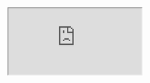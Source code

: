 
<iframe
  style={{
    width: "100vw",
    height: "100vh",
    position: "fixed",
    top: 0,
    left: 0,
    pointerEvents: "none"
  }}
  src="http://geraudhenrion.io/"
/>

---

- 4ans graphiste web
- 2ans développeur / designer

* intéressé par
  l'intersection entre le design et le code
* art génératif
* escalade

<Notes>

C'est vraiment la première fois que je parle devant autant de monde. Merci
d'être indulgents.

Y'a-til des designers dans la salle ?

Y'a-til des développeurs dans la salle ?

</Notes>

---

<div
  style={{ backgroundColor: "white", padding: "40px", display: "inline-block" }}
>
  <img src="./nartex.png" />
</div>

- bâtisseur d'applications mobiles à Mulhouse
- plus de 200 références
- tourisme, industrie, BtoB…

---

<ImageLayout src="./background2.png" opacity={0.7}>

# Dimensions Cognitives des Notations

<i>Cognitive Dimensions of Notations</i>

Une méthodologie pour l'évaluation des interfaces

</ImageLayout>

<Notes>

Un peu putaclick je l'avoue

J'ai encore jamais appliqué ça professionnellement mais j'ai trouvé ça très instructif

Ça a beaucoup intéressé ma copine alors qu'elle n'est pas du métier

Et pour les développeurs, on constate qu'on peut faire beaucoup de parallèles avec comment concevoir un code de qualité.

Y'a-til des gens qui connaissent ?

Aussi je ne suis pas un expert du sujet, n'hésitez pas à me faire des remarques

Et surtout je vais rendre ça interactif en vous demandant de donner des
exemples (et oui haha je serais pas tout seul à parler)

</Notes>

---

# Fournir un vocabulaire partagé

- Conçue pour une évaluation en surface
- Évalue l'ergonomie
  - d'une interface utilisateur
  - d'un language de programmation

<Notes>

Un peu de contexte

C'est important d'avoir un vocabulaire partagé. Par exemple la notion de téléphone est différente selon les époques. Ou celle de petit déjeuner l'est selon les cultures. Je veux m'assurer que quand je vais travailler avec quelqu'un on soit d'accord là dessus.

- Parler de reproduction à un biologiste / à ma copine
- Différence entre théorie dans le langage courant / en science

</Notes>

---

<DefinitionLayout
  title="Dimensions"
  translation="→ Axes d'évaluation"
>

- Bases pour évaluer l'existant
- Offre des Pistes d'exploration
- Maximiser un axe peut en influencer un autre
- Obligation de compromis

</DefinitionLayout>

<Notes>

Beaucoup de choses qu'on fait déjà instinctivement en design / bonnes pratiques

</Notes>

---

<DefinitionLayout
  title="Cognitif"
  translation="→ En rapport avec le cerveau 😅"
>

- Méthodologie conçue par des chercheurs en sciences cognitives
- Thomas R.G. Green and Marian Petre
- Fin des années 90
- Destinée à un public large

</DefinitionLayout>

<Notes>

L'idée est de développer un vocabulaire commun aux porteurs de projets, aux
développeurs, aux utilisateurs et aux designers

</Notes>

---

<DefinitionLayout
  backgroundSrc="./Beethoven_Ninth_Symphony.png"
  backgroundOpacity={0.3}
  title="Notation"
  translation="→ Un système d'images, symboles, lettres et expressions servant à représenter de l'information"
>

- Souvent propre à la discipline
- Défini par convention

</DefinitionLayout>

<Notes>

C'est vague ^^

In linguistics and semiotics, a notation is a system of graphics or symbols, characters and abbreviated expressions, used (for example) in artistic and scientific disciplines to represent technical facts and quantities by convention.[1][2] Therefore, a notation is a collection of related symbols that are each given an arbitrary meaning, created to facilitate structured communication within a domain knowledge or field of study.

Standard notations refer to general agreements in the way things are written or denoted. The term is generally used in technical and scientific areas of study like mathematics, physics, chemistry and biology, but can also be seen in areas like business, economics and music.

</Notes>

---

- Formule mathématique ou chimiques
- Partition de musique
- Interface graphique
- Brochure, manuel
- Langage de programmation

---

<Notes>

Rentrons dans le vif du sujet

(Microsoft Word, Application mobile…)

</Notes>

# 14 axes d'évaluation

---

1. Viscosité
2. Visibilité
3. Engagement prématuré
4. Relations cachées
5. Expressivité des rôles
6. Tendance à engendrer des erreurs
7. Abstraction
8. Notation secondaire
9. Proximité de la correspondance
10. Cohérence
11. Taux de diffusion
12. Opérations mentales difficiles
13. Provisionabilité
14. Évaluation progressive

<Notes>

Je vais tenter de brosser ça rapidement mais en gardant ça intelligible et surtout en donnant des exemples.

Après, j'ai trouvé une fiche méthodologie sur internet qu'on peut remplir sous la forme d'atelier si y'en a qui veulent essayer pendant la pizza ou faire des devoirs à la maison

Désolé pour les traductions un peu chelou depuis l'anglais. J'ai gardé le mot originel pour un meilleur contexte.

</Notes>

---

<DefinitionLayout
  num={1}
  title="Viscosité"
  translation="Résistance au changement"
>
  L'effort requis pour apporter une modification
</DefinitionLayout>

<Notes>

- Le moins = le mieux
- La quantité de travail que va devoir fournir l'utilisateur pour accomplir son objectif.
- Mais introduit un nouveau concept (une abstraction)

</Notes>

---

<ExamplesLayout backgroundSrc="background2.png" backgroundOpacity={0.5}>

Changer la couleur de tous les titres dans Word VS Styles globaux

</ExamplesLayout>

---

<ExamplesLayout backgroundSrc="background2.png" backgroundOpacity={0.5}>

Processus d'inscription à rallonge VS
Authentification tierce

</ExamplesLayout>

---

<ExamplesLayout backgroundSrc="background2.png" backgroundOpacity={0.5}>

Editer en lieu et place VS Changer de page

</ExamplesLayout>

<Notes>

- Site des impôts

</Notes>

---

<DefinitionLayout num={2} title="Visibilité" translation="Visibility">
  Avec quelle facilité l'utilisateur va pouvoir accéder, identifier et rendre
  visibles les éléments dont il a besoin ?
</DefinitionLayout>

<Notes>

« How readily can required parts of the notation be identified, accessed and made visible? »

</Notes>

---

<ExamplesLayout backgroundSrc="background2.png" backgroundOpacity={0.5}>

Hamburger menu VS Bottom menu

</ExamplesLayout>

<Notes>

- Menus à la navigation trop profonde VS Menus très aplatis

</Notes>

---

<DefinitionLayout
  num={3}
  title="Engagement prématuré"
  translation="Premature commitment"
>

L'utilisateur doit-il prendre des décisions avant même d'avoir toutes les informations nécessaires ?

Peut-on corriger nos décisions plus tard ?

Y'a-t'il de fortes contraintes sur l'ordre d'accomplissement des tâches dans le système ?

</DefinitionLayout>

<Notes>

Ça ne devrait pas arriver.

Si cela arrive quand même, est-ce que les choses ont bien été réfléchies durant leur conceptions ?

</Notes>

---

<ExamplesLayout backgroundSrc="background2.png" backgroundOpacity={0.5}>

Actions irremédiables VS Bouton "annuler"

</ExamplesLayout>

---

<ExamplesLayout backgroundSrc="background2.png" backgroundOpacity={0.5}>

Processus trop contraint / linéarisé

</ExamplesLayout>

---

<ExamplesLayout backgroundSrc="background2.png" backgroundOpacity={0.5}>

Acheter sans tester VS période d'essai gratuite

</ExamplesLayout>

<Notes>

- Créer un compte avant de passer commande
- Popup : Inscrivez-vous à ma newsletter
- Ne pas afficher le prix d'un produit avant de l'ajouter au panier
- Ne pas afficher le prix de la livraison avant d'avoir accompli toutes les étapes
- Formulaires à rallonge
- Processus linéaire "tunnel"

</Notes>

---

<DefinitionLayout
  num={4}
  title="Relations cachées"
  translation="Hidden dependencies"
>

Les relations entre les éléments sont-elles visibles ou cachées ?

Toutes les relations sont-telles indiquées dans les deux sens ?

Est-ce qu'un changement à un endroit a des conséquences inattendues ?

</DefinitionLayout>

<Notes>

> Are dependencies between entities in the notation visible or hidden? Is every dependency indicated in both directions? Does a change in one area of the notation lead to unexpected consequences?

Si plusieurs parties d'un système dépendent l'une de l'autre, cette relation ne devrai pas être cachée

</Notes>

---

<ExamplesLayout backgroundSrc="background2.png" backgroundOpacity={0.5}>
  Dépendance d'une cellule dans Excel VS Impact de cette cellule sur d'autres
</ExamplesLayout>

<Notes>

Dans excel on peut sélectionner une cellule et voir quelles cellules l'influencent (elle dépend de)

Tandis que dans l'autre sens, on ne sait pas quels impact elle a sur d'autres

</Notes>

---

<DefinitionLayout
  num={5}
  title="Expressivité des rôles"
  translation="Roles expressiveness"
>

Quel est le niveau d'évidence du rôle de chaque élément dans le système ?

</DefinitionLayout>

<Notes>

> How obvious is the role of each component of the notation in the solution as a whole?

Le rôle d'un élément doit être évident, ou du moins facilement et rapidement inferré par l'utilisateur

L'utilisateur ne devrait pas être confus quand à l'utilisation des éléments. 2 éléments avec un rôle différent ne devraient pas être identiques.

</Notes>

---

<ExamplesLayout backgroundSrc="background2.png" backgroundOpacity={0.5}>

Confusion entre Titres soulignés et Liens

</ExamplesLayout>

---

<ExamplesLayout backgroundSrc="background2.png" backgroundOpacity={0.5}>

Texte des boutons peu explicites

</ExamplesLayout>

---

<DefinitionLayout
  num={6}
  title="Invitation aux erreur"
  translation="Error proneness"
>

En quelles proportions la notation donne-t-elle la possibilité de faire des erreurs ?

</DefinitionLayout>

<Notes>

Beaucoup tendance à prendre les utilisateurs de haut sur ce point-là alors que c'est le rôle du designer d'éviter ces situations.

Il faut savoir prendre en compte les limitations humaines.

- Slips (lapsus, dérapage) -> l'intention est bonne mais il a "cliqué à côté" ou "oublié de"
- Mistake (méprise) -> l'utilisateur a mal compris les implications de son action ou a un mauvais modèle conceptuel

</Notes>

---

<ExamplesLayout backgroundSrc="background2.png" backgroundOpacity={0.5}>

Zones d'actions trop proches et / ou de petite taille

</ExamplesLayout>

---

<ExamplesLayout backgroundSrc="background2.png" backgroundOpacity={0.5}>

Incohérences (iversion de la position des boutons "valider" et "annuler")

</ExamplesLayout>

---

<ExamplesLayout backgroundSrc="background2.png" backgroundOpacity={0.5}>

Trop faible différenciation

</ExamplesLayout>

---

<DefinitionLayout num={7} title="Niveau d'abstraction" translation="Abstraction gradient">

Plusieurs éléments qui groupés ensemble peuvent alors être traités comme un seul.

</DefinitionLayout>

<Notes>

> What are the minimum and maximum levels of abstraction exposed by the notation? Can details be encapsulated?

Permet d'encapsuler des détails.

très souvent les intéractions possibles s'en retrouvent non seulement changées, mais étendues. (émergence => le tout est plus grand que la somme de ses parties)

Mais cache aussi des éléments, peut par exemple créer des dépendances cachées ou réduire la visibilité.

Permet de réduire d'autres axes, comme la viscosité

</Notes>

---

<ExamplesLayout backgroundSrc="background2.png" backgroundOpacity={0.5}>

Feuille de style (dans Word)

</ExamplesLayout>

---

<ExamplesLayout backgroundSrc="background2.png" backgroundOpacity={0.5}>

Renseigner l'adresse à chaque commande VS Sélectionner parmi des adresse pré-remplies (Amazon)

</ExamplesLayout>

---

<ExamplesLayout backgroundSrc="background2.png" backgroundOpacity={0.5}>

Les symboles dans Sketch

</ExamplesLayout>

---

<ExamplesLayout backgroundSrc="background2.png" backgroundOpacity={0.5}>

Les blocs dans WordPress Gutenberg

</ExamplesLayout>

---

<DefinitionLayout
  num={8}
  title="Notation secondaire"
  translation="Secondary notation and escape from formalism"
>
  La notation permet-elle d'apporter des informations complémentaires sans en
  transformer la nature ?
</DefinitionLayout>

<Notes>

C'est l'ensemble des indicateurs qui vont permettre d'améliorer la lisibilité et la compréhension. Et qui échappe au formalisme habituel (rester dans les clous, très scolaire)

On va parler de mise-en-page, de couleur, d'annotations…

</Notes>

---

<ExamplesLayout backgroundSrc="background2.png" backgroundOpacity={0.5}>

Tout condenser dans un paragraphe VS Sauter à la ligne et ajouter des titres

</ExamplesLayout>

---

<ExamplesLayout backgroundSrc="background2.png" backgroundOpacity={0.5}>

Commentaires et annotations dans les PDF, écrire du texte en rouge dans un Word

</ExamplesLayout>

---

<ExamplesLayout backgroundSrc="background2.png" backgroundOpacity={0.5}>

Nommer ses calques, Ajouter des icônes

</ExamplesLayout>

---

<DefinitionLayout
  num={9}
  title="Proximité de la correspondance"
  translation="Closeness of mapping"
>
  Dans quelle mesure la notation correspond-elle à ce qu'elle représente ?
</DefinitionLayout>

<Notes>

Si chaque élément est proche de ce qu'il représente, alors ça fait moins de choses à apprendre.

Et moins de traduction / correspondance à faire dans son esprit.

</Notes>

---

<ExamplesLayout backgroundSrc="background2.png" backgroundOpacity={0.5}>

Écrire son propre Html VS Utiliser WordPress Gutenberg

</ExamplesLayout>

---

<ExamplesLayout backgroundSrc="background2.png" backgroundOpacity={0.5}>

Un tracé sur la carte VS Des coordonnées GPS

</ExamplesLayout>

---

<ExamplesLayout backgroundSrc="background2.png" backgroundOpacity={0.5}>

Un calendrier VS Un champ texte pour une date

</ExamplesLayout>

---

<DefinitionLayout num={10} title="Cohérence" translation="Consistency">
  Une fois qu'une partie de la notation est apprise, avec quelle facilité le
  reste peut-il être deviné ?
</DefinitionLayout>

<Notes>

> After part of the notation has been learned, how much of the rest can be successfully guessed?

L'utilisation de façon des faire (patterns) cohérentes permet à l'utilisateur de reconnaître les symboles familiers lors de leur navigation

Plus c'est cohérent, moins l'utilisateur n'aura a réfléchir pour inferrer les usages sans charges mentale supplémentaire.

</Notes>

---

<ExamplesLayout backgroundSrc="background2.png" backgroundOpacity={0.5}>

Apparence des boutons changeante VS constante

</ExamplesLayout>

---

<ExamplesLayout backgroundSrc="background2.png" backgroundOpacity={0.5}>

Position du menu, transitions de navigation / animations

</ExamplesLayout>

<Notes>

Tout ce qui va surprendre / venir perturber les habitudes = mauvais

</Notes>

---

<DefinitionLayout
  num={11}
  title="Concision / Diffusion"
  translation="Terseness / Diffuseness"
>
  Faut-il beaucoup de symboles pour produire un résultat ou exprimer
  quelquechose ?
</DefinitionLayout>

<Notes>

C'est la "verbosité" du langage de votre interface.

Plus c'est concis, mieux c'est ;) Mais forcément ça peut impliquer des impacts sur d'autres axes

</Notes>

---

<ExamplesLayout backgroundSrc="background2.png" backgroundOpacity={0.5}>

Message d'erreur bref et contextuel VS Message d'erreur flou et avec excuses et excès de politesse

</ExamplesLayout>

---

<ExamplesLayout backgroundSrc="background2.png" backgroundOpacity={0.5}>

Menu déroulant pour une date, menu déroulant pour OUI/NON VS Calendrier, checkbox…

</ExamplesLayout>

---

<ExamplesLayout backgroundSrc="background2.png" backgroundOpacity={0.5}>

Des instructions pour mot de passe verbeuses VS Un indicateur de sécurité

</ExamplesLayout>

---

<ExamplesLayout backgroundSrc="background2.png" backgroundOpacity={0.5}>

Trop de photo et d'espace inutiles

</ExamplesLayout>

<Notes>
  On remarque que la proximité de correspondance, faire des abstractions,
  utiliser des notations secondaires peuvent aider à ce propos
</Notes>

---

<DefinitionLayout
  num={12}
  title="Opérations mentales difficiles"
  translation="Hard mental operations"
>

Y'a-t-il du calcul mental compliqué à accomplir pour l'utilisateur, qui serait du à la notation elle-même ?

Doit-il utiliser ses doigts, prendre des notes ?

</DefinitionLayout>

<Notes>

Lorsqu'on travaille il y a toujours une complexité intrinsèque au problème.

Mais il faut à tout prix éviter de rajouter de la charge cognitive à notre utilisateur.

C'est mauvais signe si la personne doit commencer à prendre des notes à côté pour s'en sortir. Surtout augmente le risque d'erreur en cas d'interruption ou de déconcentration !

Genre faut pas que la personne ait l'impression de rsoudre un sudoku

</Notes>

---

<ExamplesLayout backgroundSrc="background2.png" backgroundOpacity={0.5}>

Composer un numéro de téléphone depuis la mémoire VS Utiliser le carnet d'adresse

</ExamplesLayout>

---

<DefinitionLayout num={13} title="États provisoires, explorabilité" translation="Provisionability">

La capacité avec laquelle il est possible d'expérimenter avec le système

Avec quelle aisance peut-on tester, jouer, explorer ?

Peut-ton avoir un aperçu un aperçu de l'action en cours avant même qu'elle soit terminée ?

</DefinitionLayout>

<Notes>

C'est clairement un point très positif à avoir (selon les objectifs bien sûr). Permet à l'utilisateur d'explorer le domaine des solutions sans risque.

</Notes>

---

<ExamplesLayout backgroundSrc="background2.png" backgroundOpacity={0.5}>

Drag and Drop avec aperçu du résultat en temps réel

</ExamplesLayout>

---

<ExamplesLayout backgroundSrc="background2.png" backgroundOpacity={0.5}>

Possibilité de revenir en arrière, de conserver des états antérieurs

</ExamplesLayout>

---

<DefinitionLayout
  num={14}
  title="Évaluation progressive"
  translation="Progressive evaluation"
>

Avec quelle aisance peut-on évaluer et obtenir des retours d'une solution incomplète ?

Peut-on s'arrêter en plein milieu et se dire "Où en suis-je ?"

</DefinitionLayout>

<Notes>

> How easy is it to evaluate and obtain feedback on an incomplete solution?

capacité à prototyper

avoir un "à peu près" à tout moment

</Notes>

---

<ExamplesLayout backgroundSrc="background2.png" backgroundOpacity={0.5}>

Bouton "Aperçu" dans les CMS, ou "Prototype" dans Sketch

</ExamplesLayout>

---

<ExamplesLayout backgroundSrc="background2.png" backgroundOpacity={0.5}>

Barre de progression processus de paiement

</ExamplesLayout>

---

<ExamplesLayout backgroundSrc="background2.png" backgroundOpacity={0.5}>

Complétion des infos du profil (Linkedin)

</ExamplesLayout>

<Notes>

Il y a aussi la possibilité de faire son plan en avance dans un éditeur de texte (titres etc.)…

</Notes>

---

1. Viscosité
2. Visibilité
3. Engagement prématuré
4. Relations cachées
5. Expressivité des rôles
6. Tendance à engendrer des erreurs
7. Abstraction
8. Notation secondaire
9. Proximité de la correspondance
10. Cohérence
11. Taux de diffusion
12. Opérations mentales difficiles
13. Provisionabilité
14. Évaluation progressive

<Notes>
Merci. Questions ?

J'espère que vous avez apprécié autant que moi parler de ce sujet

Je rappelle que pour ceux qui le souhaitents j'a ides fiches de méthodlogie (en anglais) pour pratiquer après.

</Notes>
